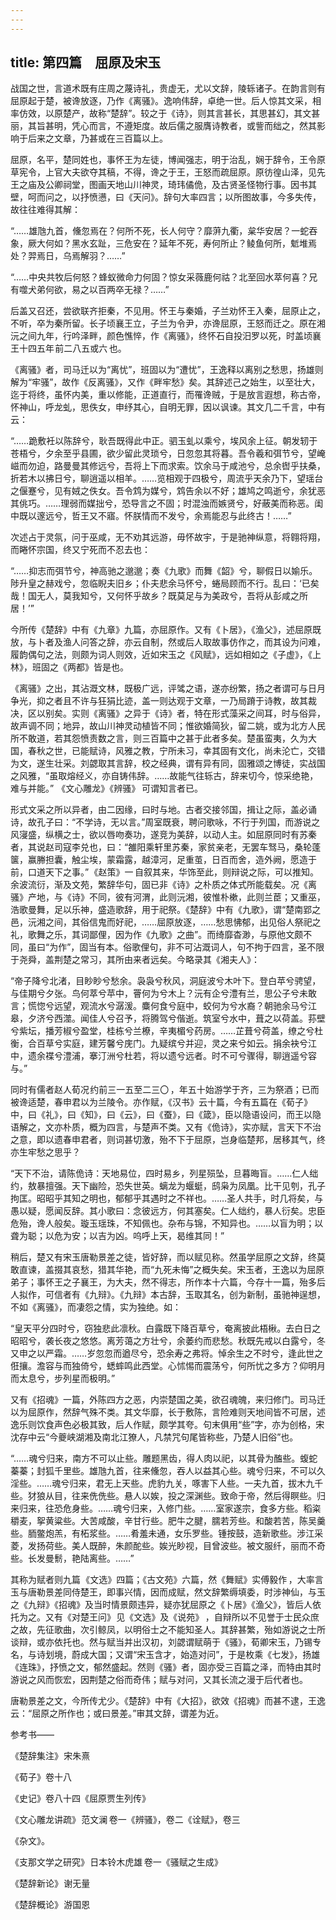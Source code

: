 ```yaml
---
---
---
```

title: 第四篇　屈原及宋玉
---



战国之世，言道术既有庄周之蔑诗礼，贵虚无，尤以文辞，陵轹诸子。在韵言则有屈原起于楚，被谗放逐，乃作《离骚》。逸响伟辞，卓绝一世。后人惊其文采，相率仿效，以原楚产，故称“楚辞”。较之于《诗》，则其言甚长，其思甚幻，其文甚丽，其旨甚明，凭心而言，不遵矩度。故后儒之服膺诗教者，或訾而绌之，然其影响于后来之文章，乃甚或在三百篇以上。

屈原，名平，楚同姓也，事怀王为左徒，博闻强志，明于治乱，娴于辞令，王令原草宪令，上官大夫欲夺其稿，不得，谗之于王，王怒而疏屈原。原彷徨山泽，见先王之庙及公卿祠堂，图画天地山川神灵，琦玮僪佹，及古贤圣怪物行事。因书其壁，呵而问之，以抒愤懑，曰《天问》。辞句大率四言；以所图故事，今多失传，故往往难得其解：

“……雄虺九首，儵忽焉在？何所不死，长人何守？靡蓱九衢，枲华安居？一蛇吞象，厥大何如？黑水玄趾，三危安在？延年不死，寿何所止？鲮鱼何所，鬿堆焉处？羿焉日，乌焉解羽？……”

“……中央共牧后何怒？蜂蚁微命力何固？惊女采薇鹿何祜？北至回水萃何喜？兄有噬犬弟何欲，易之以百两卒无禄？……”

后盖又召还，尝欲联齐拒秦，不见用。怀王与秦婚，子兰劝怀王入秦，屈原止之，不听，卒为秦所留。长子顷襄王立，子兰为令尹，亦谗屈原，王怒而迁之。原在湘沅之间九年，行吟泽畔，颜色憔悴，作《离骚》，终怀石自投汨罗以死，时盖顷襄王十四五年 前二八五或六 也。

《离骚》者，司马迁以为“离忧”，班固以为“遭忧”，王逸释以离别之愁思，扬雄则解为“牢骚”，故作《反离骚》，又作《畔牢愁》矣。其辞述己之始生，以至壮大，迄于将终，虽怀内美，重以修能，正道直行，而罹谗贼，于是放言遐想，称古帝，怀神山，呼龙虬，思佚女，申纾其心，自明无罪，因以讽谏。其文几二千言，中有云：

“……跪敷衽以陈辞兮，耿吾既得此中正。驷玉虬以乘兮，埃风余上征。朝发轫于苍梧兮，夕余至乎县圃，欲少留此灵琐兮，日忽忽其将暮。吾令羲和弭节兮，望崦嵫而勿迫，路曼曼其修远兮，吾将上下而求索。饮余马于咸池兮，总余辔乎扶桑，折若木以拂日兮，聊逍遥以相羊。……览相观于四极兮，周流乎天余乃下，望瑶台之偃蹇兮，见有娀之佚女。吾令鸩为媒兮，鸩告余以不好；雄鸠之鸣逝兮，余犹恶其佻巧。……理弱而媒拙兮，恐导言之不固；时混浊而嫉贤兮，好蔽美而称恶。闺中既以邃远兮，哲王又不寤。怀朕情而不发兮，余焉能忍与此终古！……”

次述占于灵氛，问于巫咸，无不劝其远游，毋怀故宇，于是驰神纵意，将翱将翔，而睠怀宗国，终又宁死而不忍去也：

“……抑志而弭节兮，神高驰之邈邈；奏《九歌》而舞《韶》兮，聊假日以媮乐。陟升皇之赫戏兮，忽临睨夫旧乡；仆夫悲余马怀兮，蜷局顾而不行。乱曰：‘已矣哉！国无人，莫我知兮，又何怀乎故乡？既莫足与为美政兮，吾将从彭咸之所居！’”

今所传《楚辞》中有《九章》九篇，亦屈原作。又有《卜居》，《渔父》，述屈原既放，与卜者及渔人问答之辞，亦云自制，然或后人取故事仿作之，而其设为问难，履韵偶句之法，则颇为词人则效，近如宋玉之《风赋》，远如相如之《子虚》，《上林》，班固之《两都》皆是也。

《离骚》之出，其沾溉文林，既极广远，评骘之语，遂亦纷繁，扬之者谓可与日月争光，抑之者且不许与狂狷比迹，盖一则达观于文章，一乃局蹐于诗教，故其裁决，区以别矣。实则《离骚》之异于《诗》者，特在形式藻采之间耳，时与俗异，故声调不同；地异，故山川神灵动植皆不同；惟欲婚简狄，留二姚，或为北方人民所不敢道，若其怨愤责数之言，则三百篇中之甚于此者多矣。楚虽蛮夷，久为大国，春秋之世，已能赋诗，风雅之教，宁所未习，幸其固有文化，尚未沦亡，交错为文，遂生壮采。刘勰取其言辞，校之经典，谓有异有同，固雅颂之博徒，实战国之风雅，“虽取熔经义，亦自铸伟辞。……故能气往轹古，辞来切今，惊采绝艳，难与并能。”  《文心雕龙》《辨骚》 可谓知言者已。

形式文采之所以异者，由二因缘，曰时与地。古者交接邻国，揖让之际，盖必诵诗，故孔子曰：“不学诗，无以言。”周室既衰，聘问歌咏，不行于列国，而游说之风寖盛，纵横之士，欲以唇吻奏功，遂竞为美辞，以动人主。如屈原同时有苏秦者，其说赵司寇李兑也，曰：“雒阳乘轩里苏秦，家贫亲老，无罢车驽马，桑轮蓬箧，赢幐担囊，触尘埃，蒙霜露，越漳河，足重茧，日百而舍，造外阙，愿造于前，口道天下之事。” 《赵策》一 自叙其来，华饰至此，则辩说之际，可以推知。余波流衍，渐及文苑，繁辞华句，固已非《诗》之朴质之体式所能载矣。况《离骚》产地，与《诗》不同，彼有河渭，此则沅湘，彼惟朴樕，此则兰茞；又重巫，浩歌曼舞，足以乐神，盛造歌辞，用于祀祭。《楚辞》中有《九歌》，谓“楚南郢之邑，沅湘之间，其俗信鬼而好祀，……屈原放逐，……愁思怫郁，出见俗人祭祀之礼，歌舞之乐，其词鄙俚，因为作《九歌》之曲”。而绮靡杳渺，与原他文颇不同，虽曰“为作”，固当有本。俗歌俚句，非不可沾溉词人，句不拘于四言，圣不限于尧舜，盖荆楚之常习，其所由来者远矣。今略录其《湘夫人》：

“帝子降兮北渚，目眇眇兮愁余。袅袅兮秋风，洞庭波兮木叶下。登白苹兮骋望，与佳期兮夕张。鸟何萃兮苹中，罾何为兮木上？沅有企兮澧有兰，思公子兮未敢言；慌惚兮远望，观流水兮潺湲。麋何食兮庭中，蛟何为兮水裔？朝驰余马兮江皋，夕济兮西澨。闻佳人兮召予，将腾驾兮偕逝。筑室兮水中，葺之以荷盖。荪壁兮紫坛，播芳椒兮盈堂，桂栋兮兰橑，辛夷楣兮药房。……芷葺兮荷盖，缭之兮杜衡，合百草兮实庭，建芳馨兮庑门。九疑缤兮并迎，灵之来兮如云。捐余袂兮江中，遗余褋兮澧浦，搴汀洲兮杜若，将以遗兮远者。时不可兮骤得，聊逍遥兮容与。”

同时有儒者赵人荀况 约前三一五至二三〇 ，年五十始游学于齐，三为祭酒；已而被谗适楚，春申君以为兰陵令。亦作赋，《汉书》云十篇，今有五篇在《荀子》中，曰《礼》，曰《知》，曰《云》，曰《蚕》，曰《箴》，臣以隐语设问，而王以隐语解之，文亦朴质，概为四言，与楚声不类。又有《佹诗》，实亦赋，言天下不治之意，即以遗春申君者，则词甚切激，殆不下于屈原，岂身临楚邦，居移其气，终亦生牢愁之思乎？

“天下不治，请陈佹诗：天地易位，四时易乡，列星殒坠，旦暮晦盲。……仁人绌约，敖暴擅强。天下幽险，恐失世英。螭龙为蝘蜓，鸱枭为凤凰。比干见刳，孔子拘匡。昭昭乎其知之明也，郁郁乎其遇时之不祥也。……圣人共手，时几将矣，与愚以疑，愿闻反辞。其小歌曰：念彼远方，何其塞矣。仁人绌约，暴人衍矣。忠臣危殆，谗人般矣。璇玉瑶珠，不知佩也。杂布与锦，不知异也。……以盲为明；以聋为聪；以危为安；以吉为凶。呜呼上天，曷维其同！”

稍后，楚又有宋玉唐勒景差之徒，皆好辞，而以赋见称。然虽学屈原之文辞，终莫敢直谏，盖掇其哀愁，猎其华艳，而“九死未悔”之概失矣。宋玉者，王逸以为屈原弟子；事怀王之子襄王，为大夫，然不得志，所作本十六篇，今存十一篇，殆多后人拟作，可信者有《九辩》。《九辩》本古辞，玉取其名，创为新制，虽驰神逞想，不如《离骚》，而凄怨之情，实为独绝。如：

“皇天平分四时兮，窃独悲此凛秋。白露既下降百草兮，奄离披此梧楸。去白日之昭昭兮，袭长夜之悠悠。离芳蔼之方壮兮，余萎约而悲愁。秋既先戒以白露兮，冬又申之以严霜。……岁忽忽而遒尽兮，恐余寿之弗将。悼余生之不时兮，逢此世之俇攘。澹容与而独倚兮，蟋蟀鸣此西堂。心怵惕而震荡兮，何所忧之多方？仰明月而太息兮，步列星而极明。”

又有《招魂》一篇，外陈四方之恶，内崇楚国之美，欲召魂魄，来归修门。司马迁以为屈原作，然辞气殊不类。其文华靡，长于敷陈，言险难则天地间皆不可居，述逸乐则饮食声色必极其致，后人作赋，颇学其夸。句末俱用“些”字，亦为创格，宋沈存中云“今夔峡湖湘及南北江獠人，凡禁咒句尾皆称些，乃楚人旧俗”也。

“……魂兮归来，南方不可以止些。雕题黑齿，得人肉以祀，以其骨为醢些。蝮蛇蓁蓁；封狐千里些。雄虺九首，往来儵忽，吞人以益其心些。魂兮归来，不可以久淫些。……魂兮归来，君无上天些。虎豹九关，啄害下人些。一夫九首，拔木九千些。犲狼从目，往来侁侁些。悬人以娭，投之深渊些。致命于帝，然后得瞑些。归来归来，往恐危身些。……魂兮归来，入修门些。……室家遂宗，食多方些。稻粢穱麦，挐黄粱些。大苦咸酸，辛甘行些。肥牛之腱，臑若芳些。和酸若苦，陈吴羹些。胹鳖炮羔，有柘浆些。……肴羞未通，女乐罗些。锺按鼓，造新歌些。涉江采菱，发扬荷些。美人既醉，朱颜酡些。娭光眇视，目曾波些。被文服纤，丽而不奇些。长发曼鬋，艳陆离些。……”

其称为赋者则九篇 《文选》四篇；《古文苑》六篇，然《舞赋》实傅毅作 ，大率言玉与唐勒景差同侍楚王，即事兴情，因而成赋，然文辞繁缛填委，时涉神仙，与玉之《九辩》《招魂》及当时情景颇违异，疑亦犹屈原之《卜居》《渔父》，皆后人依托为之。又有《对楚王问》 见《文选》及《说苑》 ，自辩所以不见誉于士民众庶之故，先征歌曲，次引鲸凤，以明俗士之不能知圣人。其辞甚繁，殆如游说之士所谈辩，或亦依托也。然与赋当并出汉初，刘勰谓赋萌于《骚》，荀卿宋玉，乃锡专名，与诗划境，蔚成大国；又谓“宋玉含才，始造对问”，于是枚乘《七发》，扬雄《连珠》，抒愤之文，郁然盛起。然则《骚》者，固亦受三百篇之泽，而特由其时游说之风而恢宏，因荆楚之俗而奇伟；赋与对问，又其长流之漫于后代者也。

唐勒景差之文，今所传尤少。《楚辞》中有《大招》，欲效《招魂》而甚不逮，王逸云：“屈原之所作也；或曰景差。”审其文辞，谓差为近。

参考书——

《楚辞集注》 宋朱熹 

《荀子》卷十八

《史记》卷八十四《屈原贾生列传》

《文心雕龙讲疏》 范文澜 卷一《辨骚》，卷二《诠赋》，卷三

《杂文》。

《支那文学之研究》 日本铃木虎雄 卷一《骚赋之生成》

《楚辞新论》 谢无量 

《楚辞概论》 游国恩
